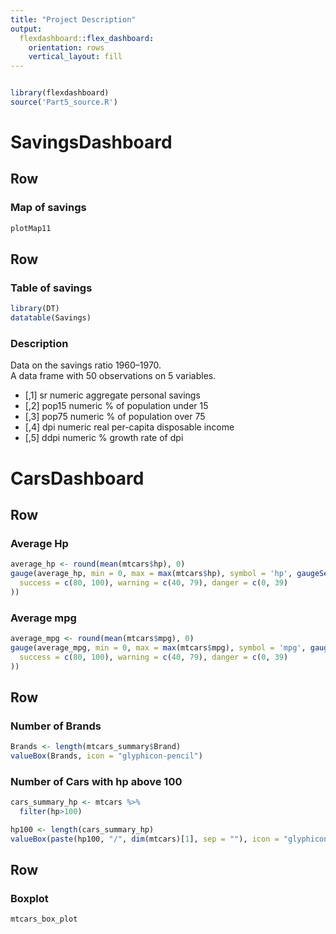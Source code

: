 ---
title: "Project Description"
output: 
  flexdashboard::flex_dashboard:
    orientation: rows
    vertical_layout: fill
---
```{r}

```

```{r setup, include=FALSE}
library(flexdashboard)
source('Part5_source.R')

```


SavingsDashboard
=====================================  

Row
---------------------

### Map of savings

```{r}

plotMap11

```

Row
---------------------

### Table of savings

```{r}
library(DT)
datatable(Savings)


```


### Description

Data on the savings ratio 1960–1970. <br>
A data frame with 50 observations on 5 variables. <br>

* [,1]	 sr	 numeric	 aggregate personal savings
* [,2]	 pop15	 numeric	 % of population under 15
* [,3]	 pop75	 numeric	 % of population over 75
* [,4]	 dpi	 numeric	 real per-capita disposable income
* [,5]	 ddpi	 numeric	 % growth rate of dpi


CarsDashboard
=====================================

Row {data-height=200}
-----------------------

### Average Hp

```{r}
average_hp <- round(mean(mtcars$hp), 0)
gauge(average_hp, min = 0, max = max(mtcars$hp), symbol = 'hp', gaugeSectors(
  success = c(80, 100), warning = c(40, 79), danger = c(0, 39)
))
```

### Average mpg
```{r}
average_mpg <- round(mean(mtcars$mpg), 0)
gauge(average_mpg, min = 0, max = max(mtcars$mpg), symbol = 'mpg', gaugeSectors(
  success = c(80, 100), warning = c(40, 79), danger = c(0, 39)
))
```


Row {data-height=200}
-----------------------


### Number of Brands

```{r}

Brands <- length(mtcars_summary$Brand)
valueBox(Brands, icon = "glyphicon-pencil")


```

### Number of Cars with hp above 100

```{r}
cars_summary_hp <- mtcars %>%
  filter(hp>100)

hp100 <- length(cars_summary_hp)
valueBox(paste(hp100, "/", dim(mtcars)[1], sep = ""), icon = "glyphicon-star")


```

Row {data-height=600}
-----------------------

### Boxplot

```{r}

mtcars_box_plot

```


